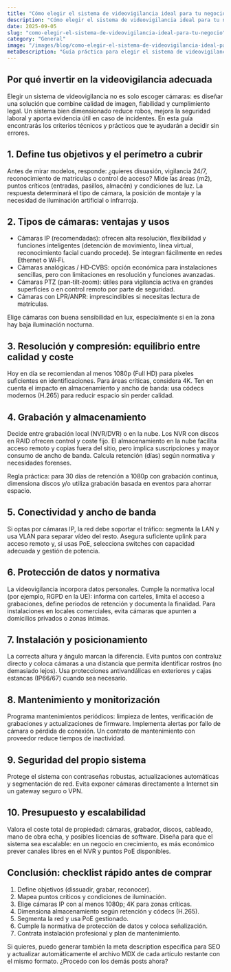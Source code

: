 ```yaml
---
title: "Cómo elegir el sistema de videovigilancia ideal para tu negocio"
description: "Cómo elegir el sistema de videovigilancia ideal para tu negocio — artículo"
date: 2025-09-05
slug: "como-elegir-el-sistema-de-videovigilancia-ideal-para-tu-negocio"
category: "General"
image: "/images/blog/como-elegir-el-sistema-de-videovigilancia-ideal-para-tu-negocio/como-elegir-el-sistema-de-videovigilancia-ideal-para-tu-negocio-hero-001.webp"
metaDescription: "Guía práctica para elegir el sistema de videovigilancia ideal: cámaras, grabación, red, normativa y mantenimiento para proteger tu negocio."
---
```

 
## Por qué invertir en la videovigilancia adecuada

Elegir un sistema de videovigilancia no es solo escoger cámaras: es diseñar una solución que combine calidad de imagen, fiabilidad y cumplimiento legal. Un sistema bien dimensionado reduce robos, mejora la seguridad laboral y aporta evidencia útil en caso de incidentes. En esta guía encontrarás los criterios técnicos y prácticos que te ayudarán a decidir sin errores.

## 1. Define tus objetivos y el perímetro a cubrir

Antes de mirar modelos, responde: ¿quieres disuasión, vigilancia 24/7, reconocimiento de matrículas o control de acceso? Mide las áreas (m2), puntos críticos (entradas, pasillos, almacén) y condiciones de luz. La respuesta determinará el tipo de cámara, la posición de montaje y la necesidad de iluminación artificial o infrarroja.

## 2. Tipos de cámaras: ventajas y usos

- Cámaras IP (recomendadas): ofrecen alta resolución, flexibilidad y funciones inteligentes (detención de movimiento, línea virtual, reconocimiento facial cuando procede). Se integran fácilmente en redes Ethernet o Wi‑Fi.
- Cámaras analógicas / HD‑CVBS: opción económica para instalaciones sencillas, pero con limitaciones en resolución y funciones avanzadas.
- Cámaras PTZ (pan‑tilt‑zoom): útiles para vigilancia activa en grandes superficies o en control remoto por parte de seguridad.
- Cámaras con LPR/ANPR: imprescindibles si necesitas lectura de matrículas.

Elige cámaras con buena sensibilidad en lux, especialmente si en la zona hay baja iluminación nocturna.

## 3. Resolución y compresión: equilibrio entre calidad y coste

Hoy en día se recomiendan al menos 1080p (Full HD) para píxeles suficientes en identificaciones. Para áreas críticas, considera 4K. Ten en cuenta el impacto en almacenamiento y ancho de banda: usa códecs modernos (H.265) para reducir espacio sin perder calidad.

## 4. Grabación y almacenamiento

Decide entre grabación local (NVR/DVR) o en la nube. Los NVR con discos en RAID ofrecen control y coste fijo. El almacenamiento en la nube facilita acceso remoto y copias fuera del sitio, pero implica suscripciones y mayor consumo de ancho de banda. Calcula retención (días) según normativa y necesidades forenses.

Regla práctica: para 30 días de retención a 1080p con grabación continua, dimensiona discos y/o utiliza grabación basada en eventos para ahorrar espacio.

## 5. Conectividad y ancho de banda

Si optas por cámaras IP, la red debe soportar el tráfico: segmenta la LAN y usa VLAN para separar vídeo del resto. Asegura suficiente uplink para acceso remoto y, si usas PoE, selecciona switches con capacidad adecuada y gestión de potencia.

## 6. Protección de datos y normativa

La videovigilancia incorpora datos personales. Cumple la normativa local (por ejemplo, RGPD en la UE): informa con carteles, limita el acceso a grabaciones, define periodos de retención y documenta la finalidad. Para instalaciones en locales comerciales, evita cámaras que apunten a domicilios privados o zonas íntimas.

## 7. Instalación y posicionamiento

La correcta altura y ángulo marcan la diferencia. Evita puntos con contraluz directo y coloca cámaras a una distancia que permita identificar rostros (no demasiado lejos). Usa protecciones antivandálicas en exteriores y cajas estancas (IP66/67) cuando sea necesario.

## 8. Mantenimiento y monitorización

Programa mantenimientos periódicos: limpieza de lentes, verificación de grabaciones y actualizaciones de firmware. Implementa alertas por fallo de cámara o pérdida de conexión. Un contrato de mantenimiento con proveedor reduce tiempos de inactividad.

## 9. Seguridad del propio sistema

Protege el sistema con contraseñas robustas, actualizaciones automáticas y segmentación de red. Evita exponer cámaras directamente a Internet sin un gateway seguro o VPN.

## 10. Presupuesto y escalabilidad

Valora el coste total de propiedad: cámaras, grabador, discos, cableado, mano de obra echa, y posibles licencias de software. Diseña para que el sistema sea escalable: en un negocio en crecimiento, es más económico prever canales libres en el NVR y puntos PoE disponibles.

## Conclusión: checklist rápido antes de comprar

1. Define objetivos (dissuadir, grabar, reconocer).
2. Mapea puntos críticos y condiciones de iluminación.
3. Elige cámaras IP con al menos 1080p; 4K para zonas críticas.
4. Dimensiona almacenamiento según retención y códecs (H.265).
5. Segmenta la red y usa PoE gestionado.
6. Cumple la normativa de protección de datos y coloca señalización.
7. Contrata instalación profesional y plan de mantenimiento.

Si quieres, puedo generar también la meta description específica para SEO y actualizar automáticamente el archivo MDX de cada artículo restante con el mismo formato. ¿Procedo con los demás posts ahora? 
